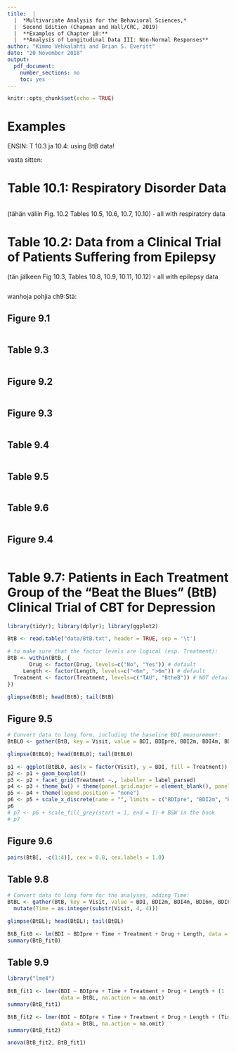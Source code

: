 ```yaml
---
title:  |  
  |  *Multivariate Analysis for the Behavioral Sciences,*
  |  Second Edition (Chapman and Hall/CRC, 2019)
  |  **Examples of Chapter 10:**
  |  **Analysis of Longitudinal Data III: Non-Normal Responses**
author: "Kimmo Vehkalahti and Brian S. Everitt"
date: "20 November 2018"
output: 
  pdf_document:
    number_sections: no
    toc: yes
---
```


```r
knitr::opts_chunk$set(echo = TRUE)
```
\pagebreak

# Examples

ENSIN: T 10.3 ja 10.4: using BtB data!

vasta sitten:

# Table 10.1: Respiratory Disorder Data

```r
```
\pagebreak

(tähän väliin Fig. 10.2 Tables 10.5, 10.6, 10.7, 10.10) - all with respiratory data

# Table 10.2: Data from a Clinical Trial of Patients Suffering from Epilepsy

(tän jälkeen Fig 10.3, Tables 10.8, 10.9, 10.11, 10.12) - all with epilepsy data

```r
```

wanhoja pohjia ch9:Stä:


\pagebreak

## Figure 9.1

```r
```
\pagebreak

## Table 9.3

```r
```
\pagebreak

## Figure 9.2

```r
```
\pagebreak

## Figure 9.3

```r
```
\pagebreak

## Table 9.4

```r
```
\pagebreak

## Table 9.5

```r
```
\pagebreak

## Table 9.6

```r
```
\pagebreak

## Figure 9.4

```r

```
\pagebreak

# Table 9.7: Patients in Each Treatment Group of the “Beat the Blues” (BtB) Clinical Trial of CBT for Depression

```r
library(tidyr); library(dplyr); library(ggplot2)

BtB <- read.table("data/BtB.txt", header = TRUE, sep = '\t')

# to make sure that the factor levels are logical (esp. Treatment):
BtB <- within(BtB, {
       Drug <- factor(Drug, levels=c("No", "Yes")) # default
     Length <- factor(Length, levels=c("<6m", ">6m")) # default
  Treatment <- factor(Treatment, levels=c("TAU", "BtheB")) # NOT default!
})

glimpse(BtB); head(BtB); tail(BtB)

```
\pagebreak

## Figure 9.5

```r
# Convert data to long form, including the baseline BDI measurement:
BtBL0 <- gather(BtB, key = Visit, value = BDI, BDIpre, BDI2m, BDI4m, BDI6m, BDI8m)

glimpse(BtBL0); head(BtBL0); tail(BtBL0)

p1 <- ggplot(BtBL0, aes(x = factor(Visit), y = BDI, fill = Treatment))
p2 <- p1 + geom_boxplot()
p3 <- p2 + facet_grid(Treatment ~., labeller = label_parsed)
p4 <- p3 + theme_bw() + theme(panel.grid.major = element_blank(), panel.grid.minor = element_blank())
p5 <- p4 + theme(legend.position = "none")
p6 <- p5 + scale_x_discrete(name = "", limits = c("BDIpre", "BDI2m", "BDI4m", "BDI6m", "BDI8m")) # BDIpre first!
p6
# p7 <- p6 + scale_fill_grey(start = 1, end = 1) # B&W in the book
# p7
```
\pagebreak

## Figure 9.6

```r
pairs(BtB[, -c(1:4)], cex = 0.8, cex.labels = 1.0)
```
\pagebreak

## Table 9.8

```r
# Convert data to long form for the analyses, adding Time:
BtBL <- gather(BtB, key = Visit, value = BDI, BDI2m, BDI4m, BDI6m, BDI8m) %>%
  mutate(Time = as.integer(substr(Visit, 4, 4))) 

glimpse(BtBL); head(BtBL); tail(BtBL)

BtB_fit0 <- lm(BDI ~ BDIpre + Time + Treatment + Drug + Length, data = BtBL, na.action = na.omit)
summary(BtB_fit0)
```
\pagebreak

## Table 9.9

```r
library("lme4")

BtB_fit1 <- lmer(BDI ~ BDIpre + Time + Treatment + Drug + Length + (1 | Subject), 
                 data = BtBL, na.action = na.omit)
summary(BtB_fit1)
```
\pagebreak
```r
BtB_fit2 <- lmer(BDI ~ BDIpre + Time + Treatment + Drug + Length + (Time | Subject), 
                 data = BtBL, na.action = na.omit)
summary(BtB_fit2)

anova(BtB_fit2, BtB_fit1)
```
